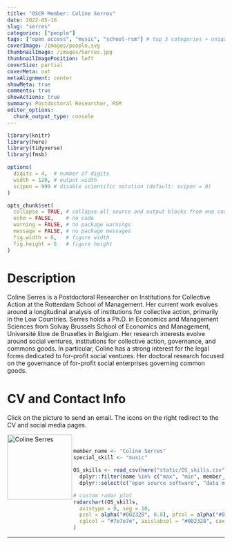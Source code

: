 ```yaml
---
title: "OSCR Member: Coline Serres"
date: 2022-05-16
slug: "serres"
categories: ["people"]
tags: ["open access", "music", "school-rsm"] # top 3 categories + unique + school
coverImage: /images/people.svg
thumbnailImage: /images/Serres.jpg
thumbnailImagePosition: left
coverSize: partial
coverMeta: out
metaAlignment: center
showMeta: true
comments: true
showActions: true
summary: Postdoctoral Researcher, RSM
editor_options: 
  chunk_output_type: console
---
```


```r

library(knitr)
library(here)
library(tidyverse)
library(fmsb)

options(
  digits = 4,  # number of digits
  width = 120, # output width
  scipen = 999 # disable scientific notation (default: scipen = 0)
)

opts_chunk$set(
  collapse = TRUE, # collapse all source and output blocks from one code chunk into a single block
  echo = FALSE,    # no code
  warning = FALSE, # no package warnings
  message = FALSE, # no package messages
  fig.width = 6,   # figure width
  fig.height = 6   # figure height
)

```

# Description

Coline Serres is a Postdoctoral Researcher on Institutions for Collective Action at the Rotterdam School of Management. Her current work evolves around a longitudinal analysis of institutions for collective action, primarily in the Low Countries. Serres holds a Ph.D. in Economics and Management Sciences from Solvay Brussels School of Economics and Management, Université libre de Bruxelles in Belgium. Her research interests evolve around social ventures, institutions for collective action, governance, and commons goods. In particular, Coline has a strong interest for the legal forms dedicated to for-profit social ventures. Her doctoral research focused on the governance of for-profit social enterprises governing common goods.

# CV and Contact Info

Click on the picture to send an email. The icons on the right redirect to the CV and social media pages.

<!-- EMAIL -->
<p>
  <a href="mailto:serres@rsm.nl">
  <img border="0" alt="Coline Serres" src="/images/Serres.jpg" width="150" height="150" align="left">
  </a>
</p>

<!-- CV -->
<p align="center">
  <a href="https://www.dropbox.com/s/0zo5vxish0co7vm/CV%20Coline%20SERRES%20-%20v13.05.22%20-%20public%20version.pdf?dl=0" class="fa fa-file fa-2x" style="color:#00B969;">
  </a>
</p>

<!-- ORCID -->
<p align="center">
  <a href="https://orcid.org/0000-0003-0418-1649" class="ai ai-orcid fa-2x" style="color:#000000;">
  </a>
</p>

<!-- LINKEDIN -->
<p align="center">
  <a href="https://www.linkedin.com/in/colineserres/" class="fa fa-linkedin fa-2x" style="color:#000000;">
  </a>
</p>

<BR>

<!-- # Expertise -->

```r

member_name <- "Coline Serres"
special_skill <- "music"

OS_skills <- read_csv(here("static/OS_skills.csv")) %>%
  dplyr::filter(name %in% c("max", "min", member_name)) %>%
  dplyr::select(c("open source software", "data management", all_of(special_skill), "data sharing", "reproducible analysis", "open access", "preregistration"))

# custom radar plot
radarchart(OS_skills,
  axistype = 0, seg = 10,
  pcol = alpha("#002328", 0.8), pfcol = alpha("#00B969", 0.6), plwd = 4, centerzero = TRUE, # polygon
  cglcol = "#7e7e7e", axislabcol = "#002328", caxislabels = seq(0, 10, 2), cglwd = 0.8 # grid
)

```

***


